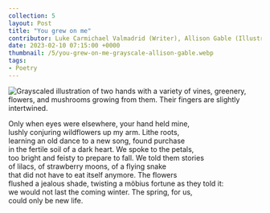 ```yaml
---
collection: 5
layout: Post
title: "You grew on me"
contributor: Luke Carmichael Valmadrid (Writer), Allison Gable (Illustrator)
date: 2023-02-10 07:15:00 +0000
thumbnail: /5/you-grew-on-me-grayscale-allison-gable.webp
tags: 
- Poetry
---
```

<img src="{{ site.baseurl }}/uploads/5/you-grew-on-me-grayscale-allison-gable.jpg"
    alt="Grayscaled illustration of two hands with a variety of vines, greenery, flowers, and mushrooms growing from them. Their fingers are slightly intertwined."
    class="w450" />

Only when eyes were elsewhere, your hand held mine,<br/>
lushly conjuring wildflowers up my arm. Lithe roots,<br/>
learning an old dance to a new song, found purchase<br/>
in the fertile soil of a dark heart. We spoke to the petals,<br/>
too bright and feisty to prepare to fall. We told them stories<br/>
of lilacs, of strawberry moons, of a flying snake<br/>
that did not have to eat itself anymore. The flowers<br/>
flushed a jealous shade, twisting a möbius fortune as they told it:<br/>
we would not last the coming winter. The spring, for us,<br/>
could only be new life.
